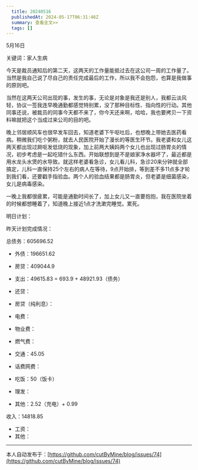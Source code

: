 ```yaml
---
  title: 20240516
  publishedAt: 2024-05-17T06:31:46Z
  summary: 查看全文>>
  tags: []
---
```


5月16日

关键词：家人生病

今天是裁员通知后的第二天，这两天的工作量能抵过去在这公司一周的工作量了。当然是我自己说了尽自己的责任完成最后的工作，所以我不会抱怨，也算是我做事的原则吧。

当然在这两天公司出现的事，发生的事，无论是对象是我还是别人，我都云淡风轻，协议一签我连早晚通勤都感觉特别累，没了那种目标性、指向性的行动。其他同事还说，被裁员的同事今天都不来了，你今天还来啊，哈哈，我也要拷贝一下资料嘛就把这个当成过来公司的目的吧。

晚上邻居顺风车也很早发车回去，知道老婆下午呕吐后，也想晚上带她去医药看病。稍微我们吃个粥粉，就去人民医院开始了漫长的等医生环节。我老婆和女儿这两天都出现过屙呕发低烧的现象，加上前两大姨妈两个女儿也出现过肠胃炎的情况，初步考虑是一起吃错什么东西。开始联想到是不是娘家净水器坏了，最近都是用水龙头水煲的水导致。就这样老婆看急诊，女儿看儿科，急诊20来分钟就全部搞定，儿科一直保持25个左右的病人在等待，9点开始排，等到差不多11点多才轮到我们看，还要戳手指验血。两个人的验血结果都是肠胃炎，但老婆是细菌感染，女儿是病毒感染。

一晚上我都很疲累，可能是通勤时间长了，加上女儿又一直要抱抱，我在医院坐着的时候都想睡着了，知道晚上接近1点才洗漱完睡觉。累死。

明日计划：

昨天计划完成情况：

总债务：605696.52
- 外债：196651.62
- 房贷：409044.9

- 支出：49615.83 = 693.9 + 48921.93（债务）
- 还贷：
- 房贷（纯利息）：
- 电费：
- 物业费：
- 燃气费：
- 交通：45.05
- 话费网费：
- 吃饭：50（饭卡）
- 理发：
- 其他：2.52（充电）+ 0.99

收入：14818.85
- 工资：
- 其他：


---
本人自动发布于：[https://github.com/cutByMine/blog/issues/74](https://github.com/cutByMine/blog/issues/74)
